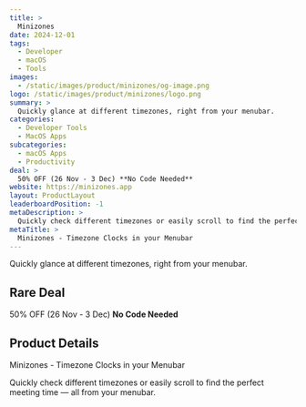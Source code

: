 ```yaml
---
title: >
  Minizones
date: 2024-12-01
tags:
  - Developer
  - macOS
  - Tools
images:
  - /static/images/product/minizones/og-image.png
logo: /static/images/product/minizones/logo.png
summary: >
  Quickly glance at different timezones, right from your menubar.
categories:
  - Developer Tools
  - MacOS Apps
subcategories:
  - macOS Apps
  - Productivity
deal: >
  50% OFF (26 Nov - 3 Dec) **No Code Needed**
website: https://minizones.app
layout: ProductLayout
leaderboardPosition: -1
metaDescription: >
  Quickly check different timezones or easily scroll to find the perfect meeting time — all from your menubar.
metaTitle: >
  Minizones - Timezone Clocks in your Menubar
---
```

Quickly glance at different timezones, right from your menubar.

## Rare Deal

50% OFF (26 Nov - 3 Dec) **No Code Needed**

## Product Details

Minizones - Timezone Clocks in your Menubar

Quickly check different timezones or easily scroll to find the perfect meeting time — all from your menubar.
